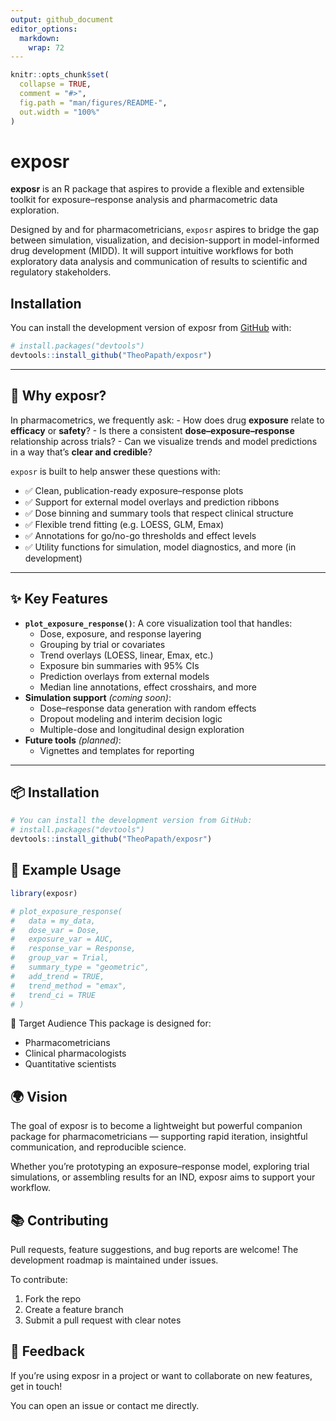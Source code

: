 ```yaml
---
output: github_document
editor_options: 
  markdown: 
    wrap: 72
---
```


<!-- README.md is generated from README.Rmd. Please edit that file -->

```r
knitr::opts_chunk$set(
  collapse = TRUE,
  comment = "#>",
  fig.path = "man/figures/README-",
  out.width = "100%"
)
```

# exposr

<!-- badges: start -->

<!-- badges: end -->

**exposr** is an R package that aspires to provide a flexible and
extensible toolkit for exposure–response analysis and pharmacometric
data exploration.

Designed by and for pharmacometricians, `exposr` aspires to bridge the
gap between simulation, visualization, and decision-support in
model-informed drug development (MIDD). It will support intuitive
workflows for both exploratory data analysis and communication of
results to scientific and regulatory stakeholders.

## Installation

You can install the development version of exposr from
[GitHub](https://github.com/) with:

```r
# install.packages("devtools")
devtools::install_github("TheoPapath/exposr")
```

------------------------------------------------------------------------

## 🚀 Why exposr?

In pharmacometrics, we frequently ask: - How does drug **exposure**
relate to **efficacy** or **safety**? - Is there a consistent
**dose–exposure–response** relationship across trials? - Can we
visualize trends and model predictions in a way that's **clear and
credible**?

`exposr` is built to help answer these questions with:

-   ✅ Clean, publication-ready exposure–response plots
-   ✅ Support for external model overlays and prediction ribbons
-   ✅ Dose binning and summary tools that respect clinical structure
-   ✅ Flexible trend fitting (e.g. LOESS, GLM, Emax)
-   ✅ Annotations for go/no-go thresholds and effect levels
-   ✅ Utility functions for simulation, model diagnostics, and more (in
    development)

------------------------------------------------------------------------

## ✨ Key Features

-   **`plot_exposure_response()`**: A core visualization tool that
    handles:
    -   Dose, exposure, and response layering
    -   Grouping by trial or covariates
    -   Trend overlays (LOESS, linear, Emax, etc.)
    -   Exposure bin summaries with 95% CIs
    -   Prediction overlays from external models
    -   Median line annotations, effect crosshairs, and more
-   **Simulation support** *(coming soon)*:
    -   Dose–response data generation with random effects
    -   Dropout modeling and interim decision logic
    -   Multiple-dose and longitudinal design exploration
-   **Future tools** *(planned)*:
    -   Vignettes and templates for reporting

------------------------------------------------------------------------

## 📦 Installation

```r
# You can install the development version from GitHub:
# install.packages("devtools")
devtools::install_github("TheoPapath/exposr")
```

## 🧪 Example Usage

```r
library(exposr)

# plot_exposure_response(
#   data = my_data,
#   dose_var = Dose,
#   exposure_var = AUC,
#   response_var = Response,
#   group_var = Trial,
#   summary_type = "geometric",
#   add_trend = TRUE,
#   trend_method = "emax",
#   trend_ci = TRUE
# )

```

🧬 Target Audience This package is designed for:

-   Pharmacometricians
-   Clinical pharmacologists
-   Quantitative scientists

## 🌍 Vision 

The goal of exposr is to become a lightweight but powerful companion
package for pharmacometricians — supporting rapid iteration, insightful
communication, and reproducible science.

Whether you're prototyping an exposure–response model, exploring trial
simulations, or assembling results for an IND, exposr aims to support
your workflow.

## 📚 Contributing 

Pull requests, feature suggestions, and bug reports are welcome! The
development roadmap is maintained under issues.

To contribute:

1)  Fork the repo
2)  Create a feature branch
3)  Submit a pull request with clear notes

## 💬 Feedback 

If you're using exposr in a project or want to collaborate on new
features, get in touch!

You can open an issue or contact me directly.
